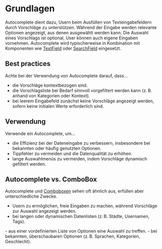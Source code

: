 # Grundlagen

Autocomplete dient dazu, Usern beim Ausfüllen von Texteingabefeldern durch Vorschläge zu unterstützen. Während der Eingabe werden relevante Optionen angezeigt, aus denen ausgewählt werden kann. Die Auswahl eines Vorschlags ist optional, User können auch eigene Eingaben vornehmen. Autocomplete wird typischerweise in Kombination mit Komponenten wie [TextField](/03-components/form-controls/text-field) oder [SearchField](/03-components/form-controls/search-field) eingesetzt.

## Best practices
Achte bei der Verwendung von Autocomplete darauf, dass…
* die Vorschläge kontextbezogen sind.
* die Vorschlagsliste bei Bedarf sinnvoll vorgefiltert werden kann (z. B. anhand von Kategorien oder Kontext).
* bei leerem Eingabefeld zunächst keine Vorschläge angezeigt werden, sofern keine initialen Werte erforderlich sind.


## Verwendung
Verwende ein Autocomplete, um…
* die Effizienz bei der Dateneingabe zu verbessern, insbesondere bei bekannten oder häufig genutzten Optionen.
* Tippfehler zu vermeiden und die Datenqualität zu erhöhen.
* lange Auswahlmenüs zu vermeiden, indem Vorschläge dynamisch gefiltert werden.

## Autocomplete vs. ComboBox

Autocomplete und [Comboboxen](/03-components/form-controls/combo-box) sehen oft ähnlich aus, erfüllen aber unterschiedliche Zwecke.
<DoAndDont> 
<Plain heading="Verwende Autocomplete, um z. B. …"> 
- Usern zu ermöglichen, freie Eingaben zu machen, während Vorschläge zur Auswahl angezeigt werden. 
- bei langen oder dynamischen Datenlisten (z. B. Städte, Usernamen, Tags). 
</Plain>

<Plain heading="Verwende ComboBox, um z. B. …"> 
- aus einer vordefinierten Liste von Optionen eine Auswahl zu treffen.
- bei bekannten, überschaubaren Optionen (z. B. Sprachen, Kategorien, Geschlecht).
</Plain>
</DoAndDont>
